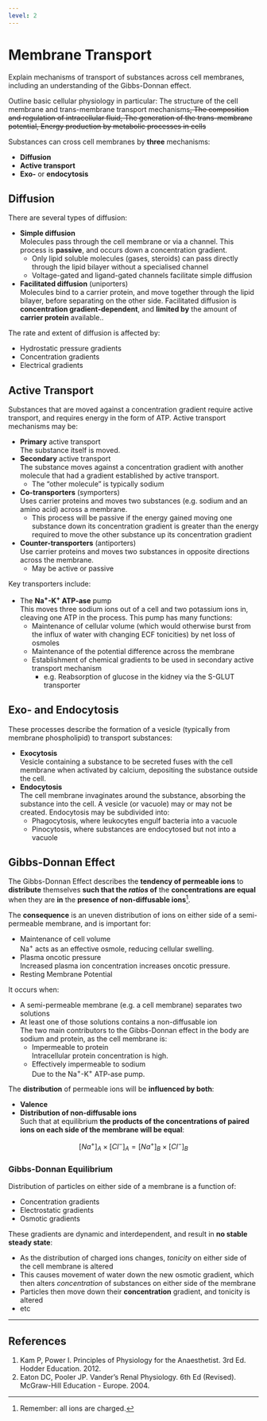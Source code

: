 ```yaml
---
level: 2
---
```


# Membrane Transport

:::CICM
Explain mechanisms of transport of substances across cell membranes, including an understanding of the Gibbs-Donnan effect.
:::

:::ANZCA
Outline basic cellular physiology in particular: The structure of the cell membrane and trans-membrane transport mechanisms~~, The composition and regulation of intracellular fluid, The generation of the trans-membrane potential, Energy production by metabolic processes in cells~~
:::

Substances can cross cell membranes by **three** mechanisms:

* **Diffusion**
* **Active transport**
* **Exo-** or **endocytosis**

## Diffusion

There are several types of diffusion:

* **Simple diffusion**\
Molecules pass through the cell membrane or via a channel. This process is **passive**, and occurs down a concentration gradient.
    * Only lipid soluble molecules (gases, steroids) can pass directly through the lipid bilayer without a specialised channel
    * Voltage-gated and ligand-gated channels facilitate simple diffusion


* **Facilitated diffusion** (uniporters)\
Molecules bind to a carrier protein, and move together through the lipid bilayer, before separating on the other side. Facilitated diffusion is **concentration gradient-dependent**, and **limited by** the amount of **carrier protein** available..


The rate and extent of diffusion is affected by:

* Hydrostatic pressure gradients
* Concentration gradients
* Electrical gradients

## Active Transport

Substances that are moved against a concentration gradient require active transport, and requires energy in the form of ATP. Active transport mechanisms may be:

* **Primary** active transport\
The substance itself is moved.
* **Secondary** active transport\
The substance moves against a concentration gradient with another molecule that had a gradient established by active transport.
    * The "other molecule" is typically sodium
* **Co-transporters** (symporters)\
Uses carrier proteins and moves two substances (e.g. sodium and an amino acid) across a membrane.
    * This process will be passive if the energy gained moving one substance down its concentration gradient is greater than the energy required to move the other substance up its concentration gradient
* **Counter-transporters** (antiporters)\
Use carrier proteins and moves two substances in opposite directions across the membrane.
    * May be active or passive

Key transporters include:

* The **Na^+^-K^+^ ATP-ase** pump\
This moves three sodium ions out of a cell and two potassium ions in, cleaving one ATP in the process. This pump has many functions:
    * Maintenance of cellular volume (which would otherwise burst from the influx of water with changing ECF tonicities) by net loss of osmoles
    * Maintenance of the potential difference across the membrane
    * Establishment of chemical gradients to be used in secondary active transport mechanism
        * e.g. Reabsorption of glucose in the kidney via the S-GLUT transporter

## Exo- and Endocytosis

These processes describe the formation of a vesicle (typically from membrane phospholipid) to transport substances:

* **Exocytosis**\
Vesicle containing a substance to be secreted fuses with the cell membrane when activated by calcium, depositing the substance outside the cell.
* **Endocytosis**\
The cell membrane invaginates around the substance, absorbing the substance into the cell. A vesicle (or vacuole) may or may not be created. Endocytosis may be subdivided into:
  * Phagocytosis, where leukocytes engulf bacteria into a vacuole
  * Pinocytosis, where substances are endocytosed but not into a vacuole


## Gibbs-Donnan Effect

The Gibbs-Donnan Effect describes the **tendency of permeable ions** to **distribute** themselves **such that the *ratios* of** the **concentrations are equal** when they are **in** the **presence of non-diffusable ions**^[Remember: all ions are charged.].

The **consequence** is an uneven distribution of ions on either side of a semi-permeable membrane, and is important for:

* Maintenance of cell volume\
Na^+^ acts as an effective osmole, reducing cellular swelling.
* Plasma oncotic pressure\
Increased plasma ion concentration increases oncotic pressure.
* Resting Membrane Potential\


It occurs when:

* A semi-permeable membrane (e.g. a cell membrane) separates two solutions
* At least one of those solutions contains a non-diffusable ion\
The two main contributors to the Gibbs-Donnan effect in the body are sodium and protein, as the cell membrane is:
    * Impermeable to protein\
    Intracellular protein concentration is high.
    * Effectively impermeable to sodium\
    Due to the Na^+^-K^+^ ATP-ase pump.

The **distribution** of permeable ions will be **influenced by both**:

* **Valence**
* **Distribution of non-diffusable ions**  
Such that at equilibrium **the products of the concentrations of paired ions on each side of the membrane will be equal**:

$$[Na^+]_A \times [Cl^-]_A = [Na^+]_B \times [Cl^-]_B$$


### Gibbs-Donnan Equilibrium

Distribution of particles on either side of a membrane is a function of:

* Concentration gradients
* Electrostatic gradients
* Osmotic gradients


These gradients are dynamic and interdependent, and result in **no stable steady state**:

* As the distribution of charged ions changes, *tonicity* on either side of the cell membrane is altered
* This causes movement of water down the new osmotic gradient, which then alters *concentration* of substances on either side of the membrane
* Particles then move down their **concentration** gradient, and tonicity is altered
* etc


---

## References

1. Kam P, Power I. Principles of Physiology for the Anaesthetist. 3rd Ed. Hodder Education. 2012.
2. Eaton DC, Pooler JP. Vander's Renal Physiology. 6th Ed (Revised). McGraw-Hill Education - Europe. 2004.